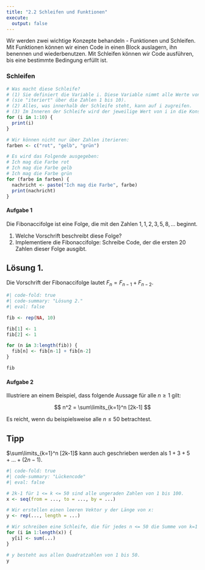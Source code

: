 ```yaml
---
title: "2.2 Schleifen und Funktionen"
execute: 
  output: false
---
```


Wir werden zwei wichtige Konzepte behandeln - Funktionen und Schleifen. Mit Funktionen können wir einen Code in einen Block auslagern, ihn benennen und wiederbenutzen. Mit Schleifen können wir Code ausführen, bis eine bestimmte Bedingung erfüllt ist.

### Schleifen

```r
# Was macht diese Schleife?
# (1) Sie definiert die Variable i. Diese Variable nimmt alle Werte von 1 bis 10 an
# (sie "iteriert" über die Zahlen 1 bis 10).
# (2) Alles, was innerhalb der Schleife steht, kann auf i zugreifen.
# (3) Im Inneren der Schleife wird der jeweilige Wert von i in die Konsole ausgegeben.
for (i in 1:10) {
  print(i)
}
```

```r
# Wir können nicht nur über Zahlen iterieren:
farben <- c("rot", "gelb", "grün")

# Es wird das Folgende ausgegeben:
# Ich mag die Farbe rot
# Ich mag die Farbe gelb
# Ich mag die Farbe grün
for (farbe in farben) {
  nachricht <- paste("Ich mag die Farbe", farbe)
  print(nachricht)
}
```

#### Aufgabe 1

Die Fibonaccifolge ist eine Folge, die mit den Zahlen $1, 1, 2, 3, 5, 8, ...$ beginnt.

1.  Welche Vorschrift beschreibt diese Folge?
2.  Implementiere die Fibonaccifolge: Schreibe Code, der die ersten 20 Zahlen dieser Folge ausgibt.

::: {.callout-note collapse="true" appearance="minimal" icon="false"}
## Lösung 1.

Die Vorschrift der Fibonaccifolge lautet $F_n=F_{n-1}+F_{n-2}$.
:::

```r
#| code-fold: true
#| code-summary: "Lösung 2."
#| eval: false

fib <- rep(NA, 10)

fib[1] <- 1
fib[2] <- 1

for (n in 3:length(fib)) {
  fib[n] <- fib[n-1] + fib[n-2]
}

fib
```

#### Aufgabe 2

Illustriere an einem Beispiel, dass folgende Aussage für alle $n \geq 1$ gilt:

$$
n^2 = \sum\limits_{k=1}^n [2k-1]
$$

Es reicht, wenn du beispielsweise alle $n \leq 50$ betrachtest.

::: {.callout-note collapse="true" appearance="minimal" icon="false"}
## Tipp

$\sum\limits_{k=1}^n [2k-1]$ kann auch geschrieben werden als $1+3+5+...+(2n-1)$.
:::

```r
#| code-fold: true
#| code-summary: "Lückencode"
#| eval: false

# 2k-1 für 1 <= k <= 50 sind alle ungeraden Zahlen von 1 bis 100.
x <- seq(from = ..., to = ..., by = ...)

# Wir erstellen einen leeren Vektor y der Länge von x:
y <- rep(..., length = ...)

# Wir schreiben eine Schleife, die für jedes n <= 50 die Summe von k=1 bis n von 2k-1 berechnet und in y speichert.
for (i in 1:length(x)) {
  y[i] <- sum(...)
}

# y besteht aus allen Quadratzahlen von 1 bis 50.
y
```
